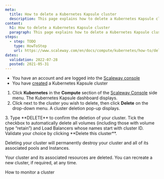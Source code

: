 ```yaml
---
meta:
  title: How to delete a Kubernetes Kapsule cluster
  description: This page explains how to delete a Kubernetes Kapsule cluster
content:
  h1: How to delete a Kubernetes Kapsule cluster
  paragraph: This page explains how to delete a Kubernetes Kapsule cluster
steps:
  - step: TODO
    type: HowToStep
    url: https://www.scaleway.com/en/docs/compute/kubernetes/how-to/delete-cluster/
dates:
  validation: 2022-07-28
  posted: 2021-05-31
---
```


<Message type="requirement">

  - You have an account and are logged into the [Scaleway console](https://console.scaleway.com) 
  - You have [created](/compute/kubernetes/how-to/create-cluster) a Kubernetes Kapsule cluster

</Message>

1. Click **Kubernetes** in the **Compute** section of the [Scaleway Console](https://console.scaleway.com) side menu. The Kubernetes Kapsule dashboard displays.
2. Click <Icon name="edit" /> next to the cluster you wish to delete, then click **Delete** on the drop-down menu. A cluster deletion pop-up displays. 
<Lightbox src="assets/scaleway-kapsule_cluster_menu.webp" alt="" />
3. Type **DELETE** to confirm the deletion of your cluster. Tick the checkbox to automatically delete all volumes (including those with volume type “retain”) and Load Balancers whose names start with cluster ID. Validate your choice by clicking **Delete this cluster**. 

<Message type="important">

Deleting your cluster will permanently destroy your cluster and all of its associated pools and Instances.

</Message>

Your cluster and its associated resources are deleted. You can recreate a new cluster, if required, at any time.

<Navigation title="See Also">
  <PreviousButton to="/compute/kubernetes/how-to/monitor-cluster/">How to monitor a cluster</PreviousButton>
</Navigation>
